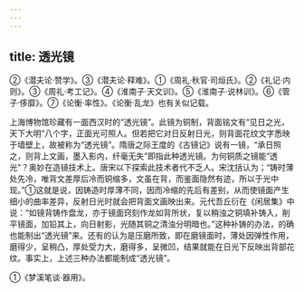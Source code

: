 ```yaml
---
---
---
```

title: 透光镜
---



②《潜夫论·赞学》。③《潜夫论·释难》。①《周礼·秋官·司烜氏》。②《礼记·内则》。③《周礼·考工记》。④《淮南子·天文训》。⑤《淮南子·说林训》。⑥《管子·侈靡》。⑦《论衡·率性》。《论衡·乱龙》也有关似记载。

上海博物馆珍藏有一面西汉时的“透光镜”。此镜为铜制，背面铭文有“见日之光，天下大明”八个字，正面光可照人。但若把它对日反射日光，则背面花纹文字悉映于墙壁上，故被称为“透光镜”。隋唐之际王度的《古镜记》说有一镜，“承日照之，则背上文画，墨入影内，纤毫无失”即指此种透光镜。为何铜质之镜能“透光”？奥妙在造镜技术上。唐宋以下探索此技术者代不乏人。宋沈括认为；“铸时薄处先冷，唯背文差厚后冷而铜缩多，文虽在背，而鉴面隐然有迹，所以于光中现。”①这就是说，因铸造时厚薄不同，因而冷缩的先后有差别，从而使镜面产生细小的曲率差异，反射日光时就会把背面文画映出来。元代吾丘衍在《闲居集》中说：“如镜背铸作盘龙，亦于镜面窍刻作龙如背所状，复以稍浊之铜填补铸入，削平镜面，加铅其上，向日射影，光随其铜之清浊分明暗也。”这种补铸的办法，的确也能制出“透光镜”来。还有的认为是压磨所致，即在磨镜面时，薄处因弹性作用，磨得少，呈稍凸，厚处受力大，磨得多，呈微凹，结果就能在日光下反映出背部花纹。事实上，上述三种办法都能制成“透光镜”。

①《梦溪笔谈·器用》。